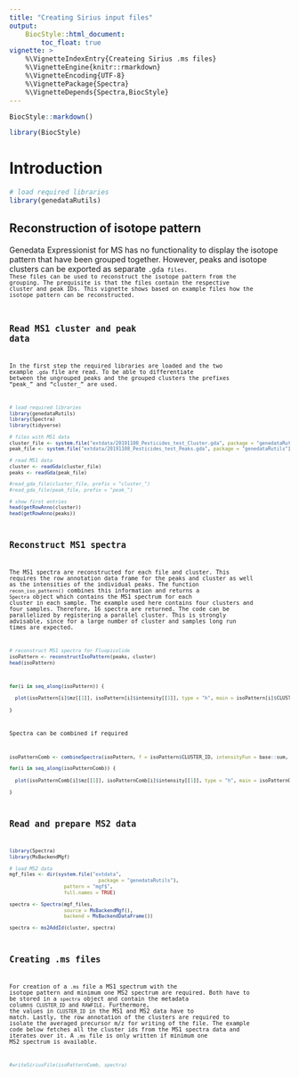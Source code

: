 ```yaml
---
title: "Creating Sirius input files"
output:
    BiocStyle::html_document:
        toc_float: true
vignette: >
    %\VignetteIndexEntry{Createing Sirius .ms files}
    %\VignetteEngine{knitr::rmarkdown}
    %\VignetteEncoding{UTF-8}
    %\VignettePackage{Spectra}
    %\VignetteDepends{Spectra,BiocStyle}
---
```


```r
BiocStyle::markdown()
```


```r
library(BiocStyle)
```

# Introduction

```r
# load required libraries
library(genedataRutils)
```

## Reconstruction of isotope pattern

Genedata Expressionist for MS has no functionality to display the isotope pattern that have been grouped together. However, peaks and isotope clusters can be exported as separate <code>.gda<code> files. These files can be used to reconstruct the isotope pattern from the grouping. The prequisite is that the files contain the respective cluster and peak IDs. This vignette shows based on example files how the isotope pattern can be reconstructed.

## Read MS1 cluster and peak data

In the first step the required libraries are loaded and the two example <code>.gda</code> file are read. To be able to differentiate between the ungrouped peaks and the grouped clusters the prefixes "peak_" and "cluster_" are used.

```r
# load required libraries
library(genedataRutils)
library(Spectra)
library(tidyverse)

# files with MS1 data
cluster_file <- system.file("extdata/20191108_Pesticides_test_Cluster.gda", package = "genedataRutils")
peak_file <- system.file("extdata/20191108_Pesticides_test_Peaks.gda", package = "genedataRutils")

# read MS1 data
cluster <- readGda(cluster_file)
peaks <- readGda(peak_file)

#read_gda_file(cluster_file, prefix = "cluster_")
#read_gda_file(peak_file, prefix = "peak_")

# show first entries
head(getRowAnno(cluster))
head(getRowAnno(peaks))
```

## Reconstruct MS1 spectra

The MS1 spectra are reconstructed for each file and cluster. This requires the row annotation data frame for the peaks and cluster as well as the intensities of the individual peaks. The function <code>recon_iso_pattern()</code> combines this information and returns a <code>Spectra</code> object which contains the MS1 spectrum for each cluster in each sample. The example used here contains four clusters and four samples. Therefore, 16 spectra are returned. The code can be parallelized by registering a parallel cluster. This is strongly advisable, since for a large number of cluster and samples long run times are expected.

```r
# reconstruct MS1 spectra for Fluopicolide
isoPattern <- reconstructIsoPattern(peaks, cluster)
head(isoPattern)
```

```r
for(i in seq_along(isoPattern)) {
  
  plot(isoPattern[i]$mz[[1]], isoPattern[i]$intensity[[1]], type = "h", main = isoPattern[i]$CLUSTER_ID)
  
}
```

Spectra can be combined if required

```r
isoPatternComb <- combineSpectra(isoPattern, f = isoPattern$CLUSTER_ID, intensityFun = base::sum, mzd = 0.005)

for(i in seq_along(isoPatternComb)) {
  
  plot(isoPatternComb[i]$mz[[1]], isoPatternComb[i]$intensity[[1]], type = "h", main = isoPatternComb[i]$CLUSTER_ID)
  
}
```

## Read and prepare MS2 data


```r
library(Spectra)
library(MsBackendMgf)

# load MS2 data
mgf_files <- dir(system.file("extdata",
                               package = "genedataRutils"),
                   pattern = "mgf$",
                   full.names = TRUE)
  
spectra <- Spectra(mgf_files,
                   source = MsBackendMgf(),
                   backend = MsBackendDataFrame())

spectra <- ms2AddId(cluster, spectra)
```

## Creating .ms files

For creation of a <code>.ms</code> file a MS1 spectrum with the isotope pattern and minimum one MS2 spectrum are required. Both have to be stored in a <code>spectra</code> object and contain the metadata columns <code>CLUSTER_ID</code> and <code>RAWFILE</code>. Furthermore, the values in <code>CLUSTER_ID</code> in the MS1 and MS2 data have to match. Lastly, the row annotation of the clusters are required to isolate the averaged precursor m/z for writing of the file. The example code below fetches all the cluster ids from the MS1 spectra data and iterates over it. A <code>.ms</code> file is only written if minimum one MS2 spectrum is available.

```r
#writeSiriusFile(isoPatternComb, spectra)
```
